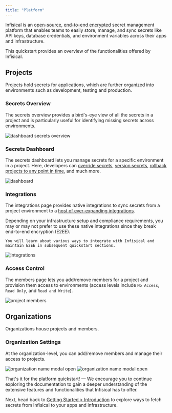 ```yaml
---
title: "Platform"
---
```


Infisical is an [open-source](https://opensource.com/resources/what-open-source), [end-to-end encrypted](https://en.wikipedia.org/wiki/End-to-end_encryption) secret management platform that enables teams to easily store, manage, and sync secrets like API keys, database credentials, and environment variables across their apps and infrastructure.

This quickstart provides an overview of the functionalities offered by Infisical.

## Projects

Projects hold secrets for applications, which are further organized into environments such as development, testing and production.

### Secrets Overview

The secrets overview provides a bird's-eye view of all the secrets in a project and is particularly useful for identifying missing secrets across environments.

![dashboard secrets overview](../../images/dashboard-secrets-overview.png)

### Secrets Dashboard

The secrets dashboard lets you manage secrets for a specific environment in a project. 
Here, developers can [override secrets](//project#personal-overrides), [version secrets](/documentation/platform/secret-versioning), [rollback projects to any point in time](/documentation/platform/pit-recovery), and much more.

![dashboard](../../images/dashboard.png)

### Integrations

The integrations page provides native integrations to sync secrets from a project environment to a [host of ever-expanding integrations](/integrations/overview).

<Tip>
    Depending on your infrastructure setup and compliance requirements, you may or may not prefer to use these native integrations since they break end-to-end encryption (E2EE).
    
    You will learn about various ways to integrate with Infisical and maintain E2EE in subsequent quickstart sections.
</Tip>

![integrations](../../images/integrations.png)

### Access Control

The members page lets you add/remove members for a project and provision them access to environments (access levels include `No Access`, `Read Only`, and `Read and Write`).

![project members](../../images/project-members.png)

## Organizations

Organizations house projects and members.

### Organization Settings

At the organization-level, you can add/remove members and manage their access to projects.

![organization name modal open](../../images/dashboard-name-modal-organization.png)
![organization name modal open](../../images/organization.png)

That's it for the platform quickstart! — We encourage you to continue exploring the documentation to gain a deeper understanding of the extensive features and functionalities that Infisical has to offer.

Next, head back to [Getting Started > Introduction](/documentation/getting-started/overview) to explore ways to fetch secrets from Infisical to your apps and infrastructure.